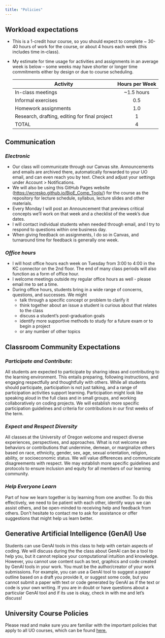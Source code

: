 ```yaml
---
title: "Policies"
---
```


## Workload expectations

-   This is a 1-credit hour course, so you should expect to complete \~ 30-40 hours of work for the course, or about 4 hours each week (this includes time in-class).

-   My estimate for time usage for activities and assignments in an average week is below – some weeks may have shorter or longer time commitments either by design or due to course scheduling.

    | Activity                                      | Hours per Week |
    |-----------------------------------------------|:--------------:|
    | In-class meetings                             |  \~1.5 hours   |
    | Informal exercises                            |      0.5       |
    | Homework assignments                          |      1.0       |
    | Research, drafting, editing for final project |       1        |
    | TOTAL                                         |       4        |

## Communication

### *Electronic*

-   Our class will communicate through our Canvas site. Announcements and emails are archived there, automatically forwarded to your UO email, and can even reach you by text. Check and adjust your settings under Account \> Notifications.
-   We will also be using this GitHub Pages website (<https://wcresko.github.io/BioE_Comp_Tools/>) for the course as the repository for lecture schedule, syllabus, lecture slides and other materials.
-   Every Monday I will post an Announcement that previews critical concepts we’ll work on that week and a checklist of the week’s due dates.
-   I will contact individual students when needed through email, and I try to respond to questions within one business day.
-   When giving feedback on assignments, I do so in Canvas, and turnaround time for feedback is generally one week.

### *Office hours*

-   I will host office hours each week on Tuesday from 3:00 to 4:00 in the KC connector on the 2nd floor. The end of many class periods will also function as a form of office hour.
-   I welcome meetings outside my regular office hours as well - please email me to set a time.
-   During office hours, students bring in a wide range of concerns, questions, and successes. We might
    -   talk through a specific concept or problem to clarify it
    -   think together about an issue a student is curious about that relates to the class
    -   discuss a student’s post-graduation goals
    -   identify more supportive methods to study for a future exam or to begin a project
    -   or any number of other topics

## Classroom Community Expectations

### *Participate and Contribute*:

All students are expected to participate by sharing ideas and contributing to the learning environment. This entails preparing, following instructions, and engaging respectfully and thoughtfully with others. While all students should participate, participation is not just talking, and a range of participation activities support learning. Participation might look like speaking aloud in the full class and in small groups, and working collaboratively on coding projects. We will establish more specific participation guidelines and criteria for contributions in our first weeks of the term.

### *Expect and Respect Diversity*

All classes at the University of Oregon welcome and respect diverse experiences, perspectives, and approaches. What is not welcome are behaviors or contributions that undermine, demean, or marginalize others based on race, ethnicity, gender, sex, age, sexual orientation, religion, ability, or socioeconomic status. We will value differences and communicate disagreements with respect. We may establish more specific guidelines and protocols to ensure inclusion and equity for all members of our learning community.

### *Help Everyone Learn*

Part of how we learn together is by learning from one another. To do this effectively, we need to be patient with each other, identify ways we can assist others, and be open-minded to receiving help and feedback from others. Don’t hesitate to contact me to ask for assistance or offer suggestions that might help us learn better.

## Generative Artificial Intelligence (GenAI) Use

Students can use GenAI tools in this class to help with certain aspects of coding. We will discuss during the the class about GenAI can be a tool to help you, but it cannot replace your computational intuition and knowledge. However, you cannot use content such as text, graphics and code created by GenAI tools in your work. You must be the author/creator of your work submissions. For example, you can use a GenAI tool to suggest a paper outline based on a draft you provide it, or suggest some code, but you cannot submit a paper with text or code generated by GenAI as if the text or code is your own writing. If you are in doubt or have questions about a particular GenAI tool and if its use is okay, check in with me and let’s discuss!

## University Course Policies

Please read and make sure you are familiar with the important policies that apply to all UO courses, which can be found [here.](https://teaching.uoregon.edu/university-course-policies)
